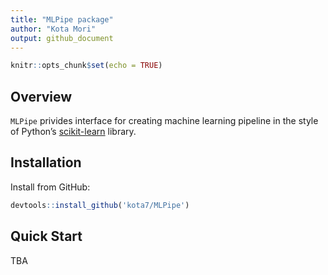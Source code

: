 ```yaml
---
title: "MLPipe package"
author: "Kota Mori"
output: github_document
---
```


```r
knitr::opts_chunk$set(echo = TRUE)
```

## Overview

`MLPipe` privides interface for creating machine learning pipeline in the style of Python's [scikit-learn](http://scikit-learn.org/) library.


## Installation

Install from GitHub:

```r
devtools::install_github('kota7/MLPipe')
```


## Quick Start

TBA

